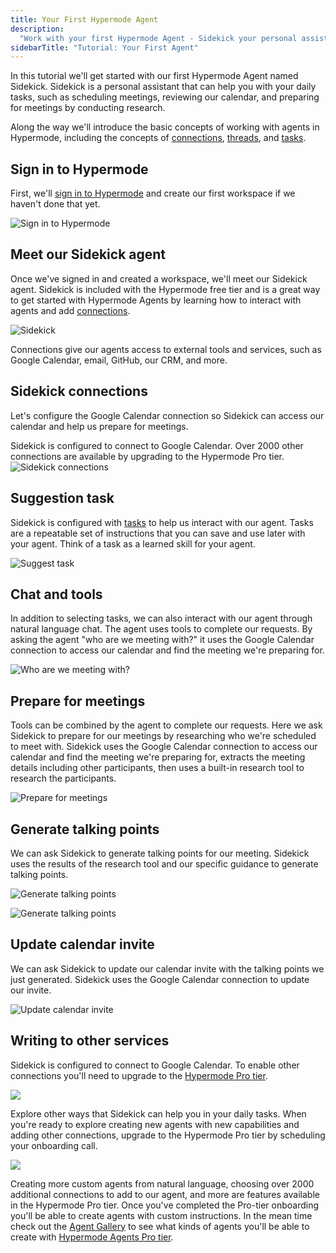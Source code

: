 ```yaml
---
title: Your First Hypermode Agent
description:
  "Work with your first Hypermode Agent - Sidekick your personal assistant"
sidebarTitle: "Tutorial: Your First Agent"
---
```


In this tutorial we'll get started with our first Hypermode Agent named
Sidekick. Sidekick is a personal assistant that can help you with your daily
tasks, such as scheduling meetings, reviewing our calendar, and preparing for
meetings by conducting research.

Along the way we'll introduce the basic concepts of working with agents in
Hypermode, including the concepts of [connections](/agents/connections),
[threads](/agents/work), and [tasks](/agents/tasks).

## Sign in to Hypermode

First, we'll [sign in to Hypermode](https://hypermode.com/login) and create our
first workspace if we haven't done that yet.

![Sign in to Hypermode](/images/tutorials/first-hypermode-agent/login.png)

## Meet our Sidekick agent

Once we've signed in and created a workspace, we'll meet our Sidekick agent.
Sidekick is included with the Hypermode free tier and is a great way to get
started with Hypermode Agents by learning how to interact with agents and add
[connections](/agents/connections).

![Sidekick](/images/tutorials/first-hypermode-agent/sidekick.png)

Connections give our agents access to external tools and services, such as
Google Calendar, email, GitHub, our CRM, and more.

## Sidekick connections

Let's configure the Google Calendar connection so Sidekick can access our
calendar and help us prepare for meetings.

<Tip>
  Sidekick is configured to connect to Google Calendar. Over 2000 other
  connections are available by upgrading to the Hypermode Pro tier.
</Tip>
<img
  src="/images/tutorials/first-hypermode-agent/sidekick-connections.png"
  alt="Sidekick connections"
  style={{ width: "100%", maxWidth: "300px" }}
/>

## Suggestion task

Sidekick is configured with [tasks](/agents/tasks) to help us interact with our
agent. Tasks are a repeatable set of instructions that you can save and use
later with your agent. Think of a task as a learned skill for your agent.

![Suggest task](/images/tutorials/first-hypermode-agent/suggest-task.png)

## Chat and tools

In addition to selecting tasks, we can also interact with our agent through
natural language chat. The agent uses tools to complete our requests. By asking
the agent "who are we meeting with?" it uses the Google Calendar connection to
access our calendar and find the meeting we're preparing for.

![Who are we meeting with?](/images/tutorials/first-hypermode-agent/who-meetings.png)

## Prepare for meetings

Tools can be combined by the agent to complete our requests. Here we ask
Sidekick to prepare for our meetings by researching who we're scheduled to meet
with. Sidekick uses the Google Calendar connection to access our calendar and
find the meeting we're preparing for, extracts the meeting details including
other participants, then uses a built-in research tool to research the
participants.

![Prepare for meetings](/images/tutorials/first-hypermode-agent/prepare-for-meetings.png)

## Generate talking points

We can ask Sidekick to generate talking points for our meeting. Sidekick uses
the results of the research tool and our specific guidance to generate talking
points.

![Generate talking points](/images/tutorials/first-hypermode-agent/talking-points-1.png)

![Generate talking points](/images/tutorials/first-hypermode-agent/talking-points.png)

## Update calendar invite

We can ask Sidekick to update our calendar invite with the talking points we
just generated. Sidekick uses the Google Calendar connection to update our
invite.

![Update calendar invite](/images/tutorials/first-hypermode-agent/save-to-calendar.png)

## Writing to other services

Sidekick is configured to connect to Google Calendar. To enable other
connections you'll need to upgrade to the
[Hypermode Pro tier](https://hypermode.com/pricing).

![](/images/tutorials/first-hypermode-agent/save-to-notion.png)

Explore other ways that Sidekick can help you in your daily tasks. When you're
ready to explore creating new agents with new capabilities and adding other
connections, upgrade to the Hypermode Pro tier by scheduling your onboarding
call.

![](images/tutorials/first-hypermode-agent/upgrade-to-pro-button.png)

Creating more custom agents from natural language, choosing over 2000 additional
connections to add to our agent, and more are features available in the
Hypermode Pro tier. Once you've completed the Pro-tier onboarding you'll be able
to create agents with custom instructions. In the mean time check out the
[Agent Gallery](/agents/example-agents) to see what kinds of agents you'll be
able to create with [Hypermode Agents Pro tier](https://hypermode.com/pricing).
